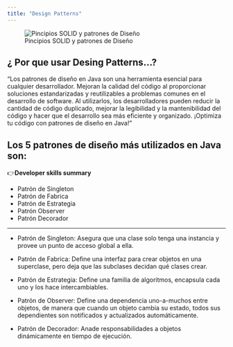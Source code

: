 ```yaml
---
title: "Design Patterns"
---
```

![Pincipios SOLID y patrones de Diseño](/images/designpatterns/image-designpatterns.png){.preview-image}

## ¿ Por que usar Desing Patterns...?

"Los patrones de diseño en Java son una herramienta esencial para cualquier desarrollador. Mejoran la calidad del código al proporcionar soluciones estandarizadas y reutilizables a problemas comunes en el desarrollo de software. Al utilizarlos, los desarrolladores pueden reducir la cantidad de código duplicado, mejorar la legibilidad y la mantenibilidad del código y hacer que el desarrollo sea más eficiente y organizado. ¡Optimiza tu código con patrones de diseño en Java! "


## Los 5 patrones de diseño más utilizados en Java son:

::: {.summary}
 👉**Developer skills summary**

- Patrón de Singleton
- Patrón de Fabrica
- Patrón de Estrategia
- Patrón Observer
- Patrón Decorador
:::

---

- Patrón de Singleton: Asegura que una clase solo tenga una instancia y provee un punto de acceso global a ella.

- Patrón de Fabrica: Define una interfaz para crear objetos en una superclase, pero deja que las subclases decidan qué clases crear.

- Patrón de Estrategia: Define una familia de algoritmos, encapsula cada uno y los hace intercambiables.

- Patrón de Observer: Define una dependencia uno-a-muchos entre objetos, de manera que cuando un objeto cambia su estado, todos sus dependientes son notificados y actualizados automáticamente.

- Patrón de Decorador: Anade responsabilidades a objetos dinámicamente en tiempo de ejecución.


